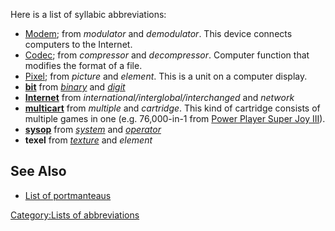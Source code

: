 {{attention}}
Here is a list of syllabic abbreviations:

*[[Modem]]; from ''modulator'' and ''demodulator''.  This device connects computers to the Internet.
*[[Codec]]; from ''compressor'' and ''decompressor''.  Computer function that modifies the format of a file.
*[[Pixel]]; from ''picture'' and ''element''.  This is a unit on a computer display.
*'''[[bit]]''' from ''[[binary]]'' and ''[[numerical digit|digit]]''
*'''[[Internet]]''' from ''international/interglobal/interchanged'' and ''network''
*'''[[multicart]]''' from ''multiple'' and ''cartridge''.  This kind of cartridge consists of multiple games in one (e.g. 76,000-in-1 from [[Power Player Super Joy III]]).
*'''[[sysop]]''' from ''[[system]]'' and ''[[operator]]''<!--Dubious: combines initial syllables-->
*'''texel''' from ''[[texture]]'' and ''element''
{{listdev}}

==See Also==
*[[List of portmanteaus]]

[[Category:Lists of abbreviations]]